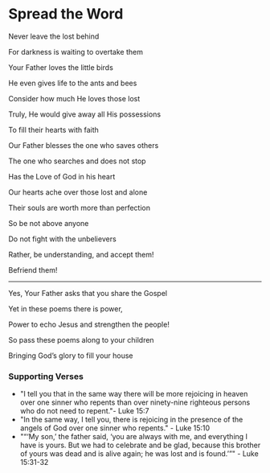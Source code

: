 # Spread the Word

Never leave the lost behind

For darkness is waiting to overtake them

Your Father loves the little birds

He even gives life to the ants and bees

Consider how much He loves those lost

Truly, He would give away all His possessions

To fill their hearts with faith

Our Father blesses the one who saves others

The one who searches and does not stop

Has the Love of God in his heart

Our hearts ache over those lost and alone

Their souls are worth more than perfection

So be not above anyone

Do not fight with the unbelievers

Rather, be understanding, and accept them!

Befriend them!

---

Yes, Your Father asks that you share the Gospel

Yet in these poems there is power,

Power to echo Jesus and strengthen the people!

So pass these poems along to your children

Bringing God’s glory to fill your house

### Supporting Verses

- "I tell you that in the same way there will be more rejoicing in heaven over one sinner who repents than over ninety-nine righteous persons who do not need to repent."- Luke 15:7
- "In the same way, I tell you, there is rejoicing in the presence of the angels of God over one sinner who repents." - Luke 15:10
- "“‘My son,’ the father said, ‘you are always with me, and everything I have is yours. But we had to celebrate and be glad, because this brother of yours was dead and is alive again; he was lost and is found.’”" - Luke 15:31-32
